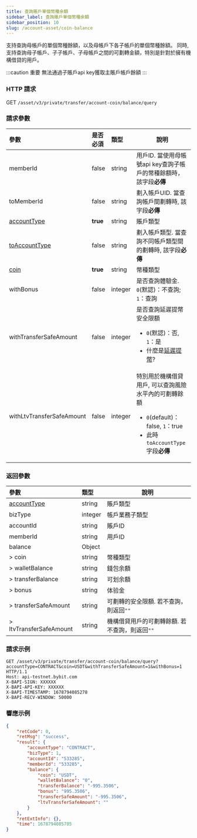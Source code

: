 ```yaml
---
title: 查詢賬戶單個幣種余額
sidebar_label: 查詢賬戶單個幣種余額
sidebar_position: 10
slug: /account-asset/coin-balance
---
```

支持查詢母帳戶的單個幣種餘額，以及母帳戶下各子帳戶的單個幣種餘額。
同時, 支持查詢母子帳戶、子子帳戶、子母帳戶之間的可劃轉金額，特別是針對於擁有機構借貸的用戶。

:::caution 重要
無法通過子賬戶api key獲取主賬戶帳戶餘額
:::

### HTTP 請求
GET `/asset/v3/private/transfer/account-coin/balance/query`

### 請求參數
| 參數 | 是否必須 | 類型 | 說明|
|:----- |:-------|:-----|------ |
|memberId|false|string |用戶ID. 當使用母帳號api key查詢子帳戶的幣種餘額時，該字段<b>必傳</b> |
|toMemberId |false |string |劃入帳戶UID. 當查詢帳戶間劃轉時, 該字段**必傳**|
|[accountType](enum#accounttype)|<b>true</b> |string |賬戶類型 |
|[toAccountType](../enum#accounttype) |false |string |劃入帳戶類型. 當查詢不同帳戶類型間的劃轉時, 該字段**必傳**|
|[coin](enum#coin) |<b>true</b> |string |幣種類型 |
|withBonus|false |integer |是否查詢體驗金. `0`(默認)：不查詢; `1`：查詢|
|withTransferSafeAmount|false |integer |是否查詢延遲提幣安全限額 <ul><li>`0`(默認)：否, `1`：是</li><li>什麼是[延遲提幣](delay-amount#)?</li></ul> |
|withLtvTransferSafeAmount|false |integer |特別用於機構借貸用戶, 可以查詢風險水平內的可劃轉餘額<ul><li>`0`(default)：false, `1`：true</li><li>此時`toAccountType`字段**必傳**</li></ul> |

### 返回參數
| 參數 | 類型 | 說明|
|:----- |:-----|----- |
|[accountType](enum#accounttype) |string |賬戶類型|
|bizType |integer |帳戶業務子類型|
|accountId |string |賬戶ID|
|memberId |string |用戶ID|
|balance |Object ||
|> coin |string |幣種類型|
|> walletBalance |string |錢包余額|
|> transferBalance |string |可划余額|
|> bonus |string |体验金|
|> transferSafeAmount |string |可劃轉的安全限額. 若不查詢，則返回`""`|
|> ltvTransferSafeAmount |string |機構借貸用戶的可劃轉餘額. 若不查詢，則返回`""`|

### 請求示例

```http
GET /asset/v3/private/transfer/account-coin/balance/query?accountType=CONTRACT&coin=USDT&withTransferSafeAmount=1&withBonus=1 HTTP/1.1
Host: api-testnet.bybit.com
X-BAPI-SIGN: XXXXXX
X-BAPI-API-KEY: XXXXXX
X-BAPI-TIMESTAMP: 1678794085278
X-BAPI-RECV-WINDOW: 50000
```

### 響應示例

```json
{
    "retCode": 0,
    "retMsg": "success",
    "result": {
        "accountType": "CONTRACT",
        "bizType": 1,
        "accountId": "533285",
        "memberId": "533285",
        "balance": {
            "coin": "USDT",
            "walletBalance": "0",
            "transferBalance": "-995.3506",
            "bonus": "995.3506",
            "transferSafeAmount": "-995.3506",
            "ltvTransferSafeAmount": ""
        }
    },
    "retExtInfo": {},
    "time": 1678794085705
}
```